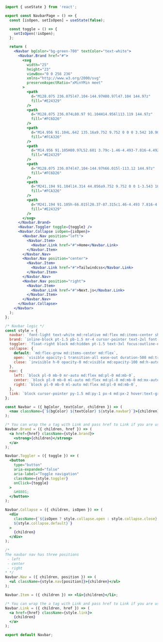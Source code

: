```jsx
import { useState } from 'react';

export const NavbarPage = () => {
  const [isOpen, setIsOpen] = useState(false);

  const toggle = () => {
    setIsOpen(!isOpen);
  };

  return (
    <Navbar bgColor="bg-green-700" textColor="text-white">
      <Navbar.Brand href="#">
        <svg
          width="25"
          height="23"
          viewBox="0 0 256 236"
          xmlns="http://www.w3.org/2000/svg"
          preserveAspectRatio="xMinYMin meet"
        >
          <path
            d="M128.075 236.075l47.104-144.97H80.97l47.104 144.97z"
            fill="#E24329"
          />
          <path
            d="M128.075 236.074L80.97 91.104H14.956l113.119 144.97z"
            fill="#FC6D26"
          />
          <path
            d="M14.956 91.104L.642 135.16a9.752 9.752 0 0 0 3.542 10.903l123.891 90.012-113.12-144.97z"
            fill="#FCA326"
          />
          <path
            d="M14.956 91.105H80.97L52.601 3.79c-1.46-4.493-7.816-4.492-9.275 0l-28.37 87.315z"
            fill="#E24329"
          />
          <path
            d="M128.075 236.074l47.104-144.97h66.015l-113.12 144.97z"
            fill="#FC6D26"
          />
          <path
            d="M241.194 91.104l14.314 44.056a9.752 9.752 0 0 1-3.543 10.903l-123.89 90.012 113.119-144.97z"
            fill="#FCA326"
          />
          <path
            d="M241.194 91.105h-66.015l28.37-87.315c1.46-4.493 7.816-4.492 9.275 0l28.37 87.315z"
            fill="#E24329"
          />
        </svg>
      </Navbar.Brand>
      <Navbar.Toggler toggle={toggle} />
      <Navbar.Collapse isOpen={isOpen}>
        <Navbar.Nav position="left">
          <Navbar.Item>
            <Navbar.Link href="#">Home</Navbar.Link>
          </Navbar.Item>
        </Navbar.Nav>
        <Navbar.Nav position="center">
          <Navbar.Item>
            <Navbar.Link href="#">Tailwindcss</Navbar.Link>
          </Navbar.Item>
        </Navbar.Nav>
        <Navbar.Nav position="right">
          <Navbar.Item>
            <Navbar.Link href="#">Next.js</Navbar.Link>
          </Navbar.Item>
        </Navbar.Nav>
      </Navbar.Collapse>
    </Navbar>
  );
};

/* Navbar logic */
const style = {
  navbar: `font-light text-white md:relative md:flex md:items-center shadow py-2 px-4 md:flex md:flex-row md:justify-start`,
  brand: `inline-block pt-1.5 pb-1.5 mr-4 cursor-pointer text-2xl font-bold whitespace-nowrap hover:text-gray-400`,
  toggler: `float-right block md:hidden pt-1.5 text-3xl focus:outline-none focus:shadow`,
  collapse: {
    default: `md:flex-grow md:items-center md:flex`,
    open: `visible opacity-1 transition-all ease-out duration-500 md:transition-none`,
    close: `invisible h-0 opacity-0 md:visible md:opacity-100 md:h-auto`,
  },
  nav: {
    left: `block pl-0 mb-0 mr-auto md:flex md:pl-0 md:mb-0`,
    center: `block pl-0 mb-0 ml-auto md:flex md:pl-0 md:mb-0 md:mx-auto `,
    right: `block pl-0 mb-0 ml-auto md:flex md:pl-0 md:mb-0`,
  },
  link: `block cursor-pointer py-1.5 md:py-1 px-4 md:px-2 hover:text-gray-400 font-medium`,
};

const Navbar = ({ bgColor, textColor, children }) => (
  <nav className={`${bgColor} ${textColor} ${style.navbar}`}>{children}</nav>
);

/* You can wrap the a tag with Link and pass href to Link if you are using either Create-React-App, Next.js or Gatsby */
Navbar.Brand = ({ children, href }) => (
  <a href={href} className={style.brand}>
    <strong>{children}</strong>
  </a>
);

Navbar.Toggler = ({ toggle }) => (
  <button
    type="button"
    aria-expanded="false"
    aria-label="Toggle navigation"
    className={style.toggler}
    onClick={toggle}
  >
    &#8801;
  </button>
);

Navbar.Collapse = ({ children, isOpen }) => (
  <div
    className={`${isOpen ? style.collapse.open : style.collapse.close} 
    ${style.collapse.default}`}
  >
    {children}
  </div>
);

/*
The navbar nav has three positions
 - left
 - center
 - right
* */
Navbar.Nav = ({ children, position }) => (
  <ul className={style.nav[position]}>{children}</ul>
);

Navbar.Item = ({ children }) => <li>{children}</li>;

/* You can wrap the a tag with Link and pass href to Link if you are using either Create-React-App, Next.js or Gatsby */
Navbar.Link = ({ children, href }) => (
  <a href={href} className={style.link}>
    {children}
  </a>
);

export default Navbar;
```
